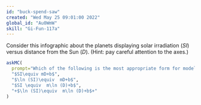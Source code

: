 ```yaml
---
id: "buck-spend-saw"
created: "Wed May 25 09:01:00 2022"
global_id: "Au0WmW"
skill: "Gi-Fun-117a"
---
```


Consider this infographic about the planets displaying solar irradiation ($SI$) versus distance from the Sun ($D$). (Hint: pay careful attention to the axes.)

```r
askMC(
  prompt="Which of the following is the most appropriate form for modeling the relationship?",
  "$SI\equiv mD+b$",
  "$\ln (SI)\equiv  mD+b$",
  "$SI \equiv  m\ln (D)+b$",
  "+$\ln (SI)\equiv  m\ln (D)+b$+"
)
```